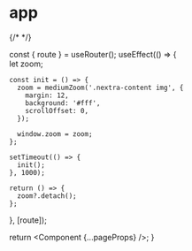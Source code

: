 # app

{/* <!-- markdownlint-disable --> */}


  const { route } = useRouter();
  useEffect(() => {      
    let zoom;

    const init = () => {
      zoom = mediumZoom('.nextra-content img', {
        margin: 12,
        background: '#fff',
        scrollOffset: 0,
      });

      window.zoom = zoom;
    };

    setTimeout(() => {
      init();
    }, 1000);

    return () => {
      zoom?.detach();
    };

}, [route]);

return <Component {...pageProps} />;
}
